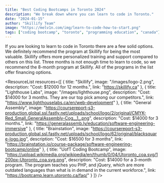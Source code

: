 ```yaml
---
title: "Best Coding Bootcamps in Toronto 2024"
description: "We break down where you can learn to code in Toronto."
date: "2024-01-15"
author: "Skillify Team"
image: "https://melv1n.com/img/learn-to-code-how-to-start.png"
tags: ["coding bootcamp", "toronto", "programming education", "canada"]
---
```



If you are looking to learn to code in Toronto there are a few solid options. We definitely recommend the program at Skillify for being the most valuable. Skillify offers more personalized training and support compared to others on this list. Three months is not enough time to learn to code, so we recommend the 8-month program at Skillify. All of the programs in the list offer financing options.

<ResourceList resources={[
  {
    title: "Skillify",
    image: "/images/logo-2.png",
    description: "Cost: $12000 for 12 months.",
    link: "https://skillify.ca"
  },
  {
    title: "Lighthouse Labs",
    image: "/images/lighthouse.png",
    description: "Cost: $14000 for 3 months. They are our top pick among our competitors.",
    link: "https://www.lighthouselabs.ca/en/web-development"
  },
  {
    title: "General Assembly",
    image: "https://coursereport-s3-production.global.ssl.fastly.net/uploads/school/logo/2/original/CMYK-Red_Small_GeneralAssembly-Cog__1_.png",
    description: "Cost: $14000 for 3 months.",
    link: "https://generalassemb.ly/education/software-engineering-immersive"
  },
  {
    title: "Brainstation",
    image: "https://coursereport-s3-production.global.ssl.fastly.net/uploads/school/logo/62/original/blacksquare-logo.jpg",
    description: "Cost: $16500 for 3 months",
    link: "https://brainstation.io/course-package/software-engineering-bootcamp/online"
  },
  {
    title: "UofT Coding Bootcamp",
    image: "https://upload.wikimedia.org/wikipedia/en/thumb/0/04/Utoronto_coa.svg/1200px-Utoronto_coa.svg.png",
    description: "Cost: $14000 for a 3-month program. The program teaches you PHP, and jQuery, which are more outdated languages than what is in demand in the current workforce.",
    link: "https://bootcamp.learn.utoronto.ca/faq/"
  }
]} />


